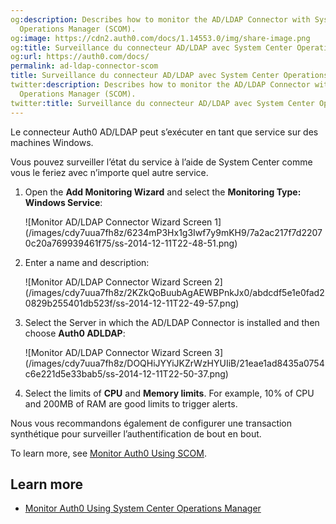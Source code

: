 ```yaml
---
og:description: Describes how to monitor the AD/LDAP Connector with System Center
  Operations Manager (SCOM).
og:image: https://cdn2.auth0.com/docs/1.14553.0/img/share-image.png
og:title: Surveillance du connecteur AD/LDAP avec System Center Operations Manager
og:url: https://auth0.com/docs/
permalink: ad-ldap-connector-scom
title: Surveillance du connecteur AD/LDAP avec System Center Operations Manager
twitter:description: Describes how to monitor the AD/LDAP Connector with System Center
  Operations Manager (SCOM).
twitter:title: Surveillance du connecteur AD/LDAP avec System Center Operations Manager
---
```


Le connecteur Auth0 AD/LDAP peut s’exécuter en tant que service sur des machines Windows.

Vous pouvez surveiller l’état du service à l’aide de System Center comme vous le feriez avec n’importe quel autre service.

1. Open the **Add Monitoring Wizard** and select the **Monitoring Type: Windows Service**:

   <Frame>![Monitor AD/LDAP Connector Wizard Screen 1](/images/cdy7uua7fh8z/6234mP3Hx1g3Iwf7y9mKH9/7a2ac217f7d22070c20a769939461f75/ss-2014-12-11T22-48-51.png)</Frame>
2. Enter a name and description:

   <Frame>![Monitor AD/LDAP Connector Wizard Screen 2](/images/cdy7uua7fh8z/2KZkQoBuubAgAEWBPnkJx0/abdcdf5e1e0fad20829b255401db523f/ss-2014-12-11T22-49-57.png)</Frame>
3. Select the Server in which the AD/LDAP Connector is installed and then choose **Auth0 ADLDAP**:

   <Frame>![Monitor AD/LDAP Connector Wizard Screen 3](/images/cdy7uua7fh8z/DOQHiJYYiJKZrWzHYUIiB/21eae1ad8435a0754c6e221d5e33bab5/ss-2014-12-11T22-50-37.png)</Frame>
4. Select the limits of **CPU** and **Memory limits**. For example, 10% of CPU and 200MB of RAM are good limits to trigger alerts.

Nous vous recommandons également de configurer une transaction synthétique pour surveiller l’authentification de bout en bout.

To learn more, see [Monitor Auth0 Using SCOM](/docs/deploy-monitor/monitor/monitor-using-scom).

## Learn more

* [Monitor Auth0 Using System Center Operations Manager](/docs/deploy-monitor/monitor/monitor-using-scom)
